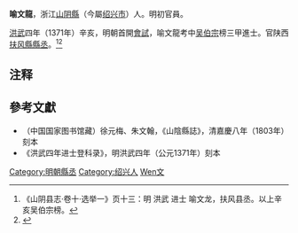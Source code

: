'''喻文龍'''，浙江[[山阴縣|山阴縣]]（今屬[[绍兴市|绍兴市]]）人。明初官員。

[[洪武|洪武]]四年（1371年）辛亥，明朝首開[[會試|會試]]，喻文龍考中[[吴伯宗|吴伯宗]]榜三甲進士。官陕西[[扶风縣|扶风縣]][[縣丞|縣丞]]。<ref>《山阴县志·卷十·选举一》页十三：明 洪武 进士 喻文龙，扶风县丞。以上辛亥吴伯宗榜。</ref><ref>{{cite news|title=《绍兴市志 卷44 第二章  历代进士名录》|url=http://www.sxlib.com:8080/web/gycslou/sxsz/44z2.htm|accessdate=2013-07-25|newspaper=绍兴图书馆|deadurl=yes|archiveurl=https://archive.is/20120914053252/http://www.sxlib.com:8080/web/gycslou/sxsz/44z2.htm|archivedate=2012-09-14}}</ref>

==注释==
{{reflist}}

==參考文獻==
*（中国国家图书馆藏）徐元梅、朱文翰，《山陰縣誌》，清嘉慶八年（1803年）刻本
* 《洪武四年进士登科录》，明洪武四年（公元1371年）刻本
{{明朝人物小作品}}
{{洪武四年辛亥科殿試金榜}}

{{DEFAULTSORT:Yu喻}}
[[Category:明朝縣丞|Category:明朝縣丞]]
[[Category:绍兴人|Category:绍兴人]]
[[Category:喻姓|Wen文]]